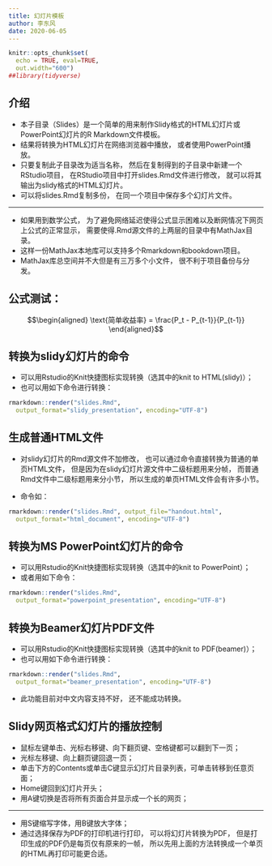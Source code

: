 ---
title: 幻灯片模板
author: 李东风
date: 2020-06-05
---

```{r setup, include=FALSE}
knitr::opts_chunk$set(
  echo = TRUE, eval=TRUE, 
  out.width="600")
##library(tidyverse)
```


## 介绍 {#intro}

* 本子目录（Slides）是一个简单的用来制作Slidy格式的HTML幻灯片或PowerPoint幻灯片的R Markdown文件模板。
* 结果将转换为HTML幻灯片在网络浏览器中播放，
或者使用PowerPoint播放。
* 只要复制此子目录改为适当名称，
然后在复制得到的子目录中新建一个RStudio项目，
在RStudio项目中打开slides.Rmd文件进行修改，
就可以将其输出为slidy格式的HTML幻灯片。
* 可以将slides.Rmd复制多份，
在同一个项目中保存多个幻灯片文件。

---

* 如果用到数学公式，
为了避免网络延迟使得公式显示困难以及断网情况下网页上公式的正常显示，
需要使得.Rmd源文件的上两层的目录中有MathJax目录。
* 这样一份MathJax本地库可以支持多个Rmarkdown和bookdown项目。
* MathJax库总空间并不大但是有三万多个小文件，
很不利于项目备份与分发。


## 公式测试：

$$\begin{aligned}
\text{简单收益率} = \frac{P_t - P_{t-1}}{P_{t-1}}
\end{aligned}$$


## 转换为slidy幻灯片的命令

* 可以用Rstudio的Knit快捷图标实现转换（选其中的knit to HTML(slidy)）；
* 也可以用如下命令进行转换：

```{r conv, echo=TRUE, eval=FALSE}
rmarkdown::render("slides.Rmd", 
  output_format="slidy_presentation", encoding="UTF-8")
```


## 生成普通HTML文件

- 对slidy幻灯片的Rmd源文件不加修改，
也可以通过命令直接转换为普通的单页HTML文件，
但是因为在slidy幻灯片源文件中二级标题用来分帧，
而普通Rmd文件中二级标题用来分小节，
所以生成的单页HTML文件会有许多小节。

- 命令如：

```{r conv2, echo=TRUE, eval=FALSE}
rmarkdown::render("slides.Rmd", output_file="handout.html", 
  output_format="html_document", encoding="UTF-8")
```


## 转换为MS PowerPoint幻灯片的命令

* 可以用Rstudio的Knit快捷图标实现转换（选其中的knit to PowerPoint）；
* 或者用如下命令：

```{r conv3, echo=TRUE, eval=FALSE}
rmarkdown::render("slides.Rmd", 
  output_format="powerpoint_presentation", encoding="UTF-8")
```


## 转换为Beamer幻灯片PDF文件

* 可以用Rstudio的Knit快捷图标实现转换（选其中的knit to PDF(beamer)）；
* 也可以用如下命令进行转换：

```{r conv4, echo=TRUE, eval=FALSE}
rmarkdown::render("slides.Rmd", 
  output_format="beamer_presentation", encoding="UTF-8")
```

* 此功能目前对中文内容支持不好，
还不能成功转换。


Slidy网页格式幻灯片的播放控制
------------------------------

* 鼠标左键单击、光标右移键、向下翻页键、空格键都可以翻到下一页；
* 光标左移键、向上翻页键回退一页；
* 单击下方的Contents或单击C键显示幻灯片目录列表，可单击转移到任意页面；
* Home键回到幻灯片开头；
* 用A键切换是否将所有页面合并显示成一个长的网页；

---

* 用S键缩写字体，用B键放大字体；
* 通过选择保存为PDF的打印机进行打印，
  可以将幻灯片转换为PDF，
  但是打印生成的PDF仍是每页仅有原来的一帧，
  所以先用上面的方法转换成一个单页的HTML再打印可能更合适。

